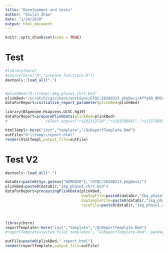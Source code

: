 ```yaml
---
title: "Development and tests"
author: "Shilin Zhao"
date: "1/24/2020"
output: html_document
---
```


```r
knitr::opts_chunk$set(echo = TRUE)
```

# Test

```r

#library(here)
#source(here("R","prepare_functions.R"))
devtools::load_all(".")


#plinkBed="D:\\temp\\1kg_phase1_chrY.bed"
plinkBed="/scratch/cqs/zhaos/workSync/GTQC/20200213_pkgDev1/Affy60_BRCA_remove_duplicate_samples.chr22.bed"
dataForReport=initialize_report_parameter(plinkBed=plinkBed)

library(BSgenome.Hsapiens.UCSC.hg19)
dataForReport=preparePlinkData(plinkBed=plinkBed)
#                 select.snps=c("rs202112724","rs201588461","rs11575897","rs2534636","rs1800865"))

htmlTempl<-here("inst","template","/QcReportTemplate.Rmd")
outFile="D:\\temp\\report.html"
render(htmlTempl,output_file=outFile)

```

# Test V2

```r

devtools::load_all(".")

dataDir=paste0(Sys.getenv("WORKDIR"),"/GTQC/20200213_pkgDev1/")
plinkBed=paste0(dataDir,"1kg_phase1_chrY.bed")
dataForReport=processingPlinkData(plinkBed,
                                  dupSnpFile=paste0(dataDir,"1kg_phase1_chrY.DupSnps"),
                                  dupSampleFile=paste0(dataDir,"1kg_phase1_chrY.DupSamples"),
                                  raceFile=paste0(dataDir,"1kg_phase1.race"))



library(here)
reportTemplate<-here("inst","template","/QcReportTemplate.Rmd")
#reportTemplate=system.file('templates', "QcReportTemplate.Rmd", package = 'GTQC')

outFile=paste0(plinkBed,".report.html")
render(reportTemplate,output_file=outFile)
















```


